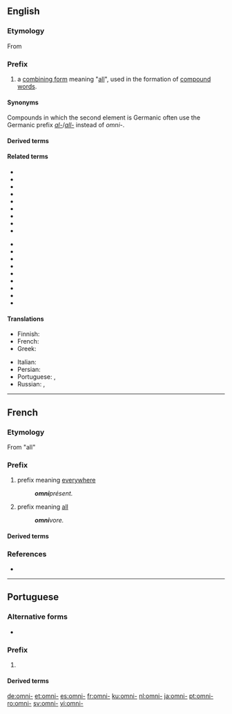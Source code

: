 {{also|omni}}
==English==

===Etymology===
From {{etyl|la|en}} {{m|la|omnis|gloss=all}}

===Prefix===
{{en-prefix}}

# a [[combining form]] meaning "[[all]]", used in the formation of [[compound word]]s.

====Synonyms====
Compounds in which the second element is Germanic often use the Germanic prefix ''[[al-]]''/''[[all-]]'' instead of ''omni-''.

====Derived terms====
{{prefixsee|en}}

====Related terms====
{{top2}}
* {{l|en|omniarch}}
* {{l|en|omnibus}}
* {{l|en|omnidirectional}}
* {{l|en|omnifarious}}
* {{l|en|omnigraph}}
* {{l|en|omniomni}}
* {{l|en|omnipotence}}
* {{l|en|omnipotent}}
* {{l|en|omnipresence}}
{{mid2}}
* {{l|en|omnipresent}}
* {{l|en|omni-range}}
* {{l|en|omniscience}}
* {{l|en|omniscient}}
* {{l|en|omnisexual}}
* {{l|en|omnishambles}}
* {{l|en|omnivore}}
* {{l|en|omnivorous}}
* {{l|en|omniverse}}
{{bottom}}

====Translations====
{{trans-top|all}}
* Finnish: {{t|fi|kaikki-}}
* French: {{t+|fr|omni-}}
* Greek: {{t+|el|παν-|sc=Grek}}
{{trans-mid}}
* Italian: {{t|it|omni-}}
* Persian: {{t|fa|ویسپ|tr=visp}}
* Portuguese: {{t+|pt|oni-}}, {{t+|pt|omni-}}
* Russian: {{t|ru|все-}}, {{t|ru|везде-}}
{{trans-bottom}}

----

==French==

===Etymology===
From {{etyl|la|fr}} {{m|la|omni}} "all"

===Prefix===
{{fr-prefix}}

# prefix meaning [[everywhere]]
#: '''''omni'''présent.''
# prefix meaning [[all]]
#: '''''omni'''vore.''

====Derived terms====
{{prefixsee|fr}}
{{der3|lang=fr|{{l|fr|omnibus}}
|{{l|fr|omnipotence}}
|{{l|fr|omnipotent}}
|{{l|fr|omnipraticien}}
|{{l|fr|omniscience}}
|{{l|fr|omniscient}}
|{{l|fr|omniscope}}
|{{l|fr|omnitonique}}
|{{l|fr|omnivore}}
}}

===References===
* {{R:TLFi}}

----

==Portuguese==

===Alternative forms===
* {{l|pt|oni-}}

===Prefix===
{{head|pt|prefix}}

# {{l|en|omni-}} {{gloss|all}}

====Derived terms====
{{prefixsee|pt}}

[[de:omni-]]
[[et:omni-]]
[[es:omni-]]
[[fr:omni-]]
[[ku:omni-]]
[[nl:omni-]]
[[ja:omni-]]
[[pt:omni-]]
[[ro:omni-]]
[[sv:omni-]]
[[vi:omni-]]